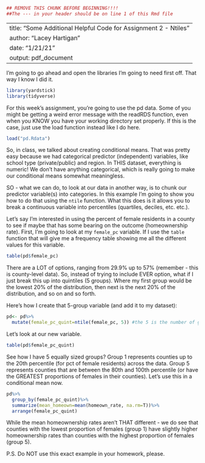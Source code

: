 ```r
## REMOVE THIS CHUNK BEFORE BEGINNING!!!! 
##The --- in your header should be on line 1 of this Rmd file
```
---
title: "Some Additional Helpful Code for Assignment 2 - Ntiles"
author: "Lacey Hartigan"
date: "1/21/21"
output: pdf_document
---

I'm going to go ahead and open the libraries I'm going to need first off. That way I know I did it. 
```r
library(yardstick)
library(tidyverse)
```

For this week's assignment, you're going to use the pd data. Some of you might be getting a weird error message with the readRDS function, even when you KNOW you have your working directory set properly. If this is the case, just use the load function instead like I do here. 

```r
load("pd.Rdata")
```

So, in class, we talked about creating conditional means. That was pretty easy because we had categorical predictor (independent) variables, like school type (private/public) and region. In THIS dataset, everything is numeric! We don't have anything categorical, which is really going to make our conditional means somewhat meaningless. 

SO - what we can do, to look at our data in another way, is to chunk our predictor variable(s) into categories. In this example I'm going to show you how to do that using the `ntile` function. What this does is it allows you to break a continuous variable into percentiles (quartiles, deciles, etc. etc.). 

Let's say I'm interested in using the percent of female residents in a county to see if maybe that has some bearing on the outcome (homeownership rate). First, I'm going to look at my `female_pc` variable. If I use the `table` function that will give me a frequency table showing me all the different values for this variable. 
```r
table(pd$female_pc)
```
There are a LOT of options, ranging from 29.9% up to 57% (remember - this is county-level data). So, instead of trying to include EVER option, what if I just break this up into quintiles (5 groups). Where my first group would be the lowest 20% of the distribution, then next is the next 20% of the distribution, and so on and so forth. 

Here's how I create that 5-group variable (and add it to my dataset):
```r
pd<- pd%>%
  mutate(female_pc_quint=ntile(female_pc, 5)) #the 5 is the number of groups I want, so if I wanted quartiles instead, this number would be 4; if I wanted deciles, this number would be 10.
```

Let's look at our new variable.
```r
table(pd$female_pc_quint)
```
See how I have 5 equally sized groups? Group 1 represents counties up to the 20th percentile (for pct of female residents) across the data. Group 5 represents counties that are between the 80th and 100th percentile (or have the GREATEST proportions of females in their counties). Let's use this in a conditional mean now. 

```r
pd%>%
  group_by(female_pc_quint)%>%
  summarize(mean_homeown=mean(homeown_rate, na.rm=T))%>%
  arrange(female_pc_quint)
```
While the mean homeownership rates aren't THAT different - we do see that counties with the lowest proportion of females (group 1) have slightly higher homeownership rates than counties with the highest proportion of females (group 5).

P.S. Do NOT use this exact example in your homework, please. 
